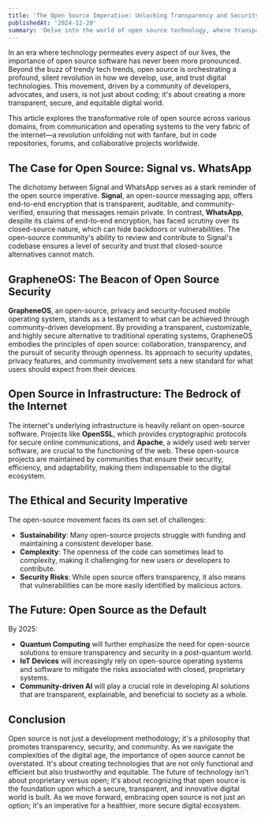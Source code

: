 ```yaml
---
title: 'The Open Source Imperative: Unlocking Transparency and Security in the Digital Age'
publishedAt: '2024-12-20'
summary: 'Delve into the world of open source technology, where transparency, security, and community-driven innovation are redefining the digital landscape, from messaging apps to operating systems'
---
```


In an era where technology permeates every aspect of our lives, the importance of open source software has never been more pronounced. Beyond the buzz of trendy tech trends, open source is orchestrating a profound, silent revolution in how we develop, use, and trust digital technologies. This movement, driven by a community of developers, advocates, and users, is not just about coding; it's about creating a more transparent, secure, and equitable digital world.

This article explores the transformative role of open source across various domains, from communication and operating systems to the very fabric of the internet—a revolution unfolding not with fanfare, but in code repositories, forums, and collaborative projects worldwide.

## The Case for Open Source: Signal vs. WhatsApp
The dichotomy between Signal and WhatsApp serves as a stark reminder of the open source imperative. **Signal**, an open-source messaging app, offers end-to-end encryption that is transparent, auditable, and community-verified, ensuring that messages remain private. In contrast, **WhatsApp**, despite its claims of end-to-end encryption, has faced scrutiny over its closed-source nature, which can hide backdoors or vulnerabilities. The open-source community's ability to review and contribute to Signal's codebase ensures a level of security and trust that closed-source alternatives cannot match.

## GrapheneOS: The Beacon of Open Source Security
**GrapheneOS**, an open-source, privacy and security-focused mobile operating system, stands as a testament to what can be achieved through community-driven development. By providing a transparent, customizable, and highly secure alternative to traditional operating systems, GrapheneOS embodies the principles of open source: collaboration, transparency, and the pursuit of security through openness. Its approach to security updates, privacy features, and community involvement sets a new standard for what users should expect from their devices.

## Open Source in Infrastructure: The Bedrock of the Internet
The internet's underlying infrastructure is heavily reliant on open-source software. Projects like **OpenSSL**, which provides cryptographic protocols for secure online communications, and **Apache**, a widely used web server software, are crucial to the functioning of the web. These open-source projects are maintained by communities that ensure their security, efficiency, and adaptability, making them indispensable to the digital ecosystem.

## The Ethical and Security Imperative
The open-source movement faces its own set of challenges:
- **Sustainability**: Many open-source projects struggle with funding and maintaining a consistent developer base.
- **Complexity**: The openness of the code can sometimes lead to complexity, making it challenging for new users or developers to contribute.
- **Security Risks**: While open source offers transparency, it also means that vulnerabilities can be more easily identified by malicious actors.

## The Future: Open Source as the Default
By 2025:
- **Quantum Computing** will further emphasize the need for open-source solutions to ensure transparency and security in a post-quantum world.
- **IoT Devices** will increasingly rely on open-source operating systems and software to mitigate the risks associated with closed, proprietary systems.
- **Community-driven AI** will play a crucial role in developing AI solutions that are transparent, explainable, and beneficial to society as a whole.

## Conclusion
Open source is not just a development methodology; it's a philosophy that promotes transparency, security, and community. As we navigate the complexities of the digital age, the importance of open source cannot be overstated. It's about creating technologies that are not only functional and efficient but also trustworthy and equitable. The future of technology isn't about proprietary versus open; it's about recognizing that open source is the foundation upon which a secure, transparent, and innovative digital world is built. As we move forward, embracing open source is not just an option; it's an imperative for a healthier, more secure digital ecosystem.